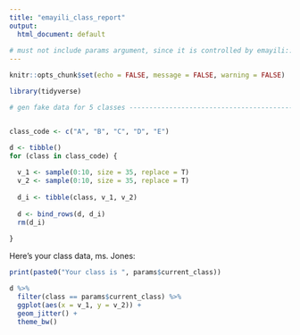 ```yaml
---
title: "emayili_class_report"
output:
  html_document: default
  
# must not include params argument, since it is controlled by emayili::render() "params" arug
---
```


```r
knitr::opts_chunk$set(echo = FALSE, message = FALSE, warning = FALSE)
```

```r
library(tidyverse)

```


```r


# gen fake data for 5 classes ---------------------------------------------


class_code <- c("A", "B", "C", "D", "E")

d <- tibble()
for (class in class_code) {
  
  v_1 <- sample(0:10, size = 35, replace = T)
  v_2 <- sample(0:10, size = 35, replace = T)
  
  d_i <- tibble(class, v_1, v_2)
  
  d <- bind_rows(d, d_i)
  rm(d_i)
  
}

```

Here's your class data, ms. Jones:

```r

print(paste0("Your class is ", params$current_class))

d %>%
  filter(class == params$current_class) %>% 
  ggplot(aes(x = v_1, y = v_2)) + 
  geom_jitter() +
  theme_bw()
```




